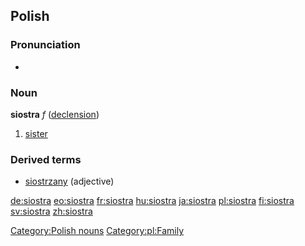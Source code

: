 ==Polish==

===Pronunciation===
* {{audio|siostra.ogg|audio}}

===Noun===
'''siostra''' ''f'' ([[Wiktionary Appendix:Polish hard feminine noun declension|declension]])
# [[sister]]

===Derived terms===
* [[siostrzany]] (adjective)

[[Category:Polish nouns]]
[[Category:pl:Family]]

[[de:siostra]]
[[eo:siostra]]
[[fr:siostra]]
[[hu:siostra]]
[[ja:siostra]]
[[pl:siostra]]
[[fi:siostra]]
[[sv:siostra]]
[[zh:siostra]]